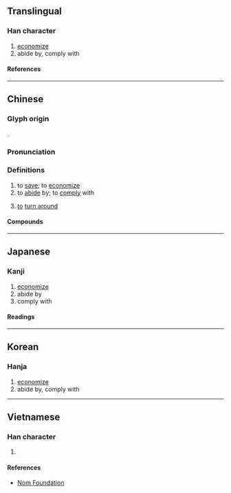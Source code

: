 {{character info/new}}
==Translingual==

===Han character===
{{Han char|rn=64|rad=手|as=12|sn=15|four=48046|canj=QTWI|ids=⿰扌尊}}

# [[economize]]
# abide by, comply with

====References====
{{Han ref|kx=0454.220|dkj=12712|dj=0804.020|hdz=31962.070|uh=6499}}

----

==Chinese==
{{zh-forms}}

===Glyph origin===
{{Han etym}}
{{Han compound|手|尊|c1=s|t1=hand|c2=p|ls=psc}}.

===Pronunciation===
{{zh-pron
|m=zǔn
|c=zyun2
|h=pfs=chún
|mc=y
|oc=y
|cat=v
}}

===Definitions===
{{zh-hanzi}}

# to [[save]]; to [[economize]]
# to [[abide]] by; to [[comply]] with
# {{lb|zh|Hakka}} [[to]] [[turn around]]

====Compounds====
{{zh-der|撙省|撙銜|撙節|東撙西節|撙詘|撙撙}}

----

==Japanese==

===Kanji===
{{ja-kanji|grade=|rs=手12}}

# [[economize]]
# abide by
# comply with

====Readings====
{{ja-readings
|on=そん
|kun=おさえる
}}

----

==Korean==

===Hanja===
{{ko-hanja|준}}

# [[economize]]
# abide by, comply with

----

==Vietnamese==

===Han character===
{{vi-readings|rs=手12|reading=tổn}}

# {{rfdef|vi|sort=手12}}

====References====
* [http://nomfoundation.org/common/nom_details.php?codepoint=6499 Nom Foundation]